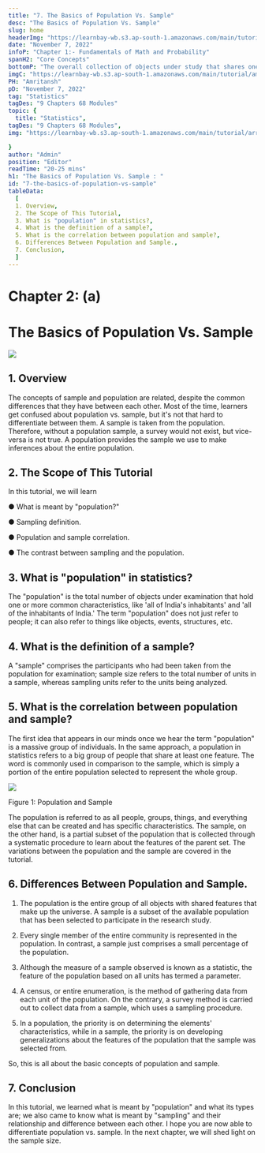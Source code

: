 ```yaml
---
title: "7. The Basics of Population Vs. Sample"
desc: "The Basics of Population Vs. Sample"
slug: home
headerImg: "https://learnbay-wb.s3.ap-south-1.amazonaws.com/main/tutorial/Statistics+Header.png"
date: "November 7, 2022"
infoP: "Chapter 1:- Fundamentals of Math and Probability"
spanH2: "Core Concepts"
bottomP: "The overall collection of objects under study that shares one or more characteristics is referred to as the population. The word population can refer to a variety of elements, including items, occasions, structures, etc."
imgC: "https://learnbay-wb.s3.ap-south-1.amazonaws.com/main/tutorial/amritansh.png"
PH: "Amritansh"
pD: "November 7, 2022"
tag: "Statistics"
tagDes: "9 Chapters 68 Modules"
topic: {
  title: "Statistics",
tagDes: "9 Chapters 68 Modules",
img: "https://learnbay-wb.s3.ap-south-1.amazonaws.com/main/tutorial/arrow.png"

}
author: "Admin"
position: "Editor"
readTime: "20-25 mins"
h1: "The Basics of Population Vs. Sample : "
id: "7-the-basics-of-population-vs-sample"
tableData:
  [
  1. Overview,
  2. The Scope of This Tutorial,
  3. What is "population" in statistics?,
  4. What is the definition of a sample?,
  5. What is the correlation between population and sample?,
  6. Differences Between Population and Sample.,
  7. Conclusion,
  ]
---
```



# **Chapter 2: (a)**


# **The Basics of Population Vs. Sample**



<img src="https://learnbay-wb.s3.ap-south-1.amazonaws.com/main/tutorial/statistics/Banner+image+for+basics+of+population+vs+sample.jpg"></img>



## 1. Overview

 

The concepts of sample and population are related, despite the common differences that they have between each other. Most of the time, learners get confused about population vs. sample, but it's not that hard to differentiate between them. A sample is taken from the population. Therefore, without a population sample, a survey would not exist, but vice-versa is not true. A population provides the sample we use to make inferences about the entire population.

 


## 2. The Scope of This Tutorial

In this tutorial, we will learn


●  	What is meant by "population?"


●  	Sampling definition.


●  	Population and sample correlation.


●  	The contrast between sampling and the population.

 


## 3. What is "population" in statistics?

 

The "population" is the total number of objects under examination that hold one or more common characteristics, like 'all of India's inhabitants' and 'all of the inhabitants of India.' The term "population" does not just refer to people; it can also refer to things like objects, events, structures, etc.

 


## 4. What is the definition of a sample?

 

A "sample" comprises the participants who had been taken from the population for examination; sample size refers to the total number of units in a sample, whereas sampling units refer to the units being analyzed.

 


## 5. What is the correlation between population and sample?

 

The first idea that appears in our minds once we hear the term "population" is a massive group of individuals. In the same approach, a population in statistics refers to a big group of people that share at least one feature. The word is commonly used in comparison to the sample, which is simply a portion of the entire population selected to represent the whole group.




 <img src="https://learnbay-wb.s3.ap-south-1.amazonaws.com/main/tutorial/statistics/Population+and+Sample+figure+1.jpg"></img>



Figure 1: Population and Sample


         

The population is referred to as all people, groups, things, and everything else that can be created and has specific characteristics. The sample, on the other hand, is a partial subset of the population that is collected through a systematic procedure to learn about the features of the parent set. The variations between the population and the sample are covered in the tutorial.

 


## 6. Differences Between Population and Sample.

1. The population is the entire group of all objects with shared features that make up the universe. A sample is a subset of the available population that has been selected to participate in the research study.

2. Every single member of the entire community is represented in the population. In contrast, a sample just comprises a small percentage of the population.

3. Although the measure of a sample observed is known as a statistic, the feature of the population based on all units has termed a parameter.

4. A census, or entire enumeration, is the method of gathering data from each unit of the population. On the contrary, a survey method is carried out to collect data from a sample, which uses a sampling procedure.

5. In a population, the priority is on determining the elements' characteristics, while in a sample, the priority is on developing generalizations about the features of the population that the sample was selected from.

So, this is all about the basic concepts of population and sample.


## 7. Conclusion

In this tutorial, we learned what is meant by "population" and what its types are; we also came to know what is meant by "sampling" and their relationship and difference between each other. I hope you are now able to differentiate population vs. sample. In the next chapter, we will shed light on the sample size.


